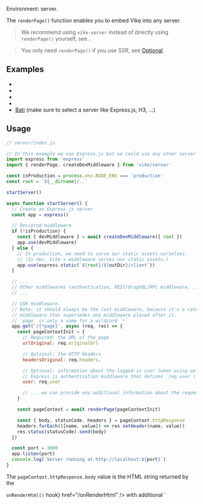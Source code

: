 
Environment: server.

The `renderPage()` function enables you to embed Vike into any server.

> We recommend using `vike-server` instead of directly using `renderPage()` yourself, see <Link href="/server" />.

> You only need `renderPage()` if you use SSR, see [Optional](#optional).

<JustAMiddleware noLink />

## Examples

 - <RepoLink text='Express.js' path='/boilerplates/boilerplate-react/server/index.js' />
 - <RepoLink text='Express.js + TypeScript' path='/boilerplates/boilerplate-vue-ts/server/index.ts' />
 - <Link text="Cloudflare Workers" href="/cloudflare-workers#examples" />
 - <Link text="Vercel" href="/vercel#api-route" />
 - [Bati](https://batijs.dev) (make sure to select a server like Express.js, H3, ...)


## Usage

```js
// server/index.js

// In this example we use Express.js but we could use any other server framework
import express from 'express'
import { renderPage, createDevMiddleware } from 'vike/server'

const isProduction = process.env.NODE_ENV === 'production'
const root = `${__dirname}/..`

startServer()

async function startServer() {
  // Create an Express.js server
  const app = express()

  // Dev/prod middleware
  if (!isProduction) {
    const { devMiddleware } = await createDevMiddleware({ root })
    app.use(devMiddleware)
  } else {
    // In production, we need to serve our static assets ourselves.
    // (In dev, Vite's middleware serves our static assets.)
    app.use(express.static(`${root}/${outDir}/client`))
  }

  // ...
  // Other middlewares (authentication, REST/GraphQL/RPC middleware, ...)
  // ...

  // SSR middleware.
  // Note: it should always be the last middleware, because it's a catch-all
  // middleware that supersedes any middleware placed after it.
  // `page` is only a name for a wildcard `*`
  app.get('/{*page}', async (req, res) => {
    const pageContextInit = {
      // Required: the URL of the page
      urlOriginal: req.originalUrl

      // Optional: the HTTP Headers
      headersOriginal: req.headers,

      // Optional: information about the logged-in user (when using an
      // Express.js authentication middleware that defines `req.user`).
      user: req.user

      // ... we can provide any additional information about the request here ...
    }

    const pageContext = await renderPage(pageContextInit)

    const { body, statusCode, headers } = pageContext.httpResponse
    headers.forEach(([name, value]) => res.setHeader(name, value))
    res.status(statusCode).send(body)
  })

  const port = 3000
  app.listen(port)
  console.log(`Server running at http://localhost:${port}`)
}
```

The `pageContext.httpResponse.body` value is the HTML string returned by the
<Link text={<><code>onRenderHtml()</code> hook</>} href="/onRenderHtml" /> with additional `<script>` and `<style>` tags
automatically injected by Vike.

> You can control where and what Vike injects using <Link href="/injectFilter" />.

For HTML streams use `httpResponse.pipe()` instead of `pageContext.httpResponse.body`, see <Link href="/streaming" />.

Optionally, you can use `pageContext.httpResponse.earlyHints` for adding early hints (`103 Early Hint`), see <Link href="/preloading#early-hints" />.

The `renderPage()` function doesn't depend on Node.js and you can use `renderPage()` (and therefore embed Vike) anywhere:
 - Any server environment (Express.js, HatTip, Deno, Fastify, Vite's development server, Node.js's HTTP server, ...)
 - Any deployment provider (AWS, Cloudflare Workers, Vercel, ...)

> When modifying your server, you may need to manually restart your server for your changes to take effect. See [#562](https://github.com/vikejs/vike/issues/562).


## Optional

If you <Link text="pre-render" href="/pre-rendering" /> all your pages then you don't need to use `renderPage()`, because:
 - Upon development (`$ vike dev`), Vike automatically embeds itself into Vite's development server.
 - Upon pre-rendering (`$ vike build`/`$ vike prerender`), Vike automatically renders all your pages.

But, if you use Server-Side Rendering (SSR) and you don't pre-render *all* your pages, then you need a production server and you need to use `renderPage()` in order to embed Vike into your server. See <Link href="/pre-rendering"/>.

## See also

- <Link href="/createDevMiddleware" />
- <Link href="/headers" />
- <Link href="/injectFilter" />
- <Link href="/preloading#early-hints" />
- <Link href="/onRenderHtml" />
- <Link href="/NODE_ENV" />
- <Link href="/pageContext" />
